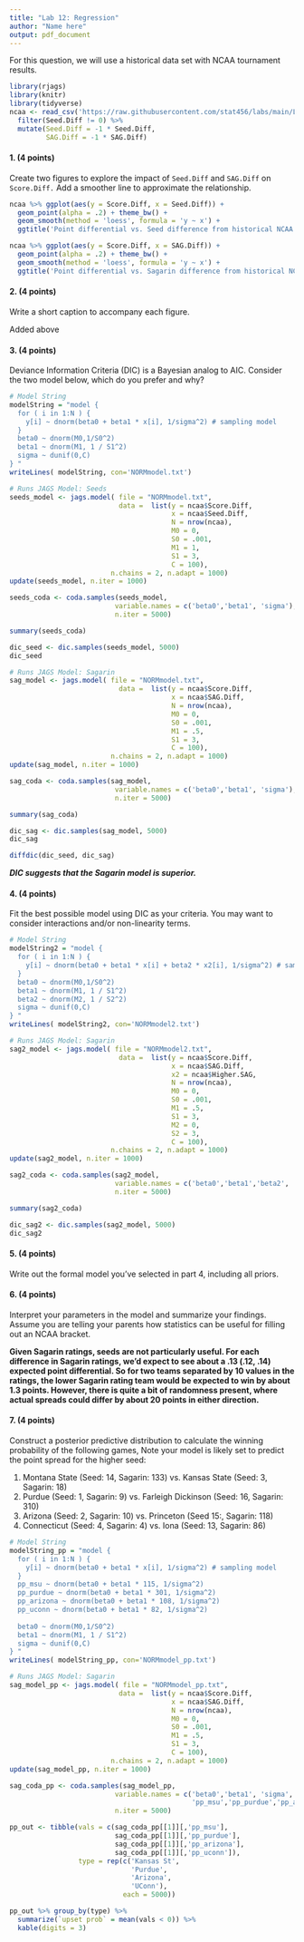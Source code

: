 ```yaml
---
title: "Lab 12: Regression"
author: "Name here"
output: pdf_document
---
```



For this question, we will use a historical data set with NCAA tournament results.

```r
library(rjags)
library(knitr)
library(tidyverse)
ncaa <- read_csv('https://raw.githubusercontent.com/stat456/labs/main/Lab12_data.csv') %>%
  filter(Seed.Diff != 0) %>%
  mutate(Seed.Diff = -1 * Seed.Diff,
         SAG.Diff = -1 * SAG.Diff)
```

#### 1. (4 points)

Create two figures to explore the impact of `Seed.Diff` and `SAG.Diff` on `Score.Diff.` Add a smoother line to approximate the relationship.

```r
ncaa %>% ggplot(aes(y = Score.Diff, x = Seed.Diff)) + 
  geom_point(alpha = .2) + theme_bw() +
  geom_smooth(method = 'loess', formula = 'y ~ x') +
  ggtitle('Point differential vs. Seed difference from historical NCAA basketball')
```

```r
ncaa %>% ggplot(aes(y = Score.Diff, x = SAG.Diff)) + 
  geom_point(alpha = .2) + theme_bw() +
  geom_smooth(method = 'loess', formula = 'y ~ x') +
  ggtitle('Point differential vs. Sagarin difference from historical NCAA basketball')

```


#### 2. (4 points)
Write a short caption to accompany each figure.

Added above

#### 3. (4 points)
Deviance Information Criteria (DIC) is a Bayesian analog to AIC. Consider the two model below, which do you prefer and why?

```r
# Model String
modelString = "model {
  for ( i in 1:N ) {
    y[i] ~ dnorm(beta0 + beta1 * x[i], 1/sigma^2) # sampling model
  }
  beta0 ~ dnorm(M0,1/S0^2)
  beta1 ~ dnorm(M1, 1 / S1^2)
  sigma ~ dunif(0,C)
} "
writeLines( modelString, con='NORMmodel.txt')
```

```r
# Runs JAGS Model: Seeds
seeds_model <- jags.model( file = "NORMmodel.txt", 
                           data =  list(y = ncaa$Score.Diff, 
                                        x = ncaa$Seed.Diff,
                                        N = nrow(ncaa), 
                                        M0 = 0, 
                                        S0 = .001,
                                        M1 = 1, 
                                        S1 = 3, 
                                        C = 100),
                         n.chains = 2, n.adapt = 1000)
update(seeds_model, n.iter = 1000)

seeds_coda <- coda.samples(seeds_model, 
                          variable.names = c('beta0','beta1', 'sigma'), 
                          n.iter = 5000)

summary(seeds_coda)

dic_seed <- dic.samples(seeds_model, 5000)
dic_seed
```

```r
# Runs JAGS Model: Sagarin
sag_model <- jags.model( file = "NORMmodel.txt", 
                           data =  list(y = ncaa$Score.Diff, 
                                        x = ncaa$SAG.Diff,
                                        N = nrow(ncaa), 
                                        M0 = 0, 
                                        S0 = .001,
                                        M1 = .5, 
                                        S1 = 3, 
                                        C = 100),
                         n.chains = 2, n.adapt = 1000)
update(sag_model, n.iter = 1000)

sag_coda <- coda.samples(sag_model, 
                          variable.names = c('beta0','beta1', 'sigma'), 
                          n.iter = 5000)

summary(sag_coda)

dic_sag <- dic.samples(sag_model, 5000)
dic_sag
```

```r
diffdic(dic_seed, dic_sag)
```

**_DIC suggests that the Sagarin model is superior._**

#### 4. (4 points)

Fit the best possible model using DIC as your criteria. You may want to consider interactions and/or non-linearity terms.

```r
# Model String
modelString2 = "model {
  for ( i in 1:N ) {
    y[i] ~ dnorm(beta0 + beta1 * x[i] + beta2 * x2[i], 1/sigma^2) # sampling model
  }
  beta0 ~ dnorm(M0,1/S0^2)
  beta1 ~ dnorm(M1, 1 / S1^2)
  beta2 ~ dnorm(M2, 1 / S2^2)
  sigma ~ dunif(0,C)
} "
writeLines( modelString2, con='NORMmodel2.txt')

# Runs JAGS Model: Sagarin
sag2_model <- jags.model( file = "NORMmodel2.txt", 
                           data =  list(y = ncaa$Score.Diff, 
                                        x = ncaa$SAG.Diff,
                                        x2 = ncaa$Higher.SAG,
                                        N = nrow(ncaa), 
                                        M0 = 0, 
                                        S0 = .001,
                                        M1 = .5, 
                                        S1 = 3,
                                        M2 = 0, 
                                        S2 = 3,
                                        C = 100),
                         n.chains = 2, n.adapt = 1000)
update(sag2_model, n.iter = 1000)

sag2_coda <- coda.samples(sag2_model, 
                          variable.names = c('beta0','beta1','beta2', 'sigma'), 
                          n.iter = 5000)

summary(sag2_coda)

dic_sag2 <- dic.samples(sag2_model, 5000)
dic_sag2
```


#### 5. (4 points)

Write out the formal model you've selected in part 4, including all priors.

\begin{eqnarray}
  pointdiff &= \beta_0 + \beta_1 * x_{sag diff} + \epsilon \;\; \epsilon \sim N(0,\sigma^2)\\
  \beta_0 &\sim N(0, .001^2) \\
  \beta_1 &\sim N(1, 3^2)\\
  \sigma &\sim Unif(0, 100)
\end{eqnarray}


#### 6. (4 points)

Interpret your parameters in the model and summarize your findings. Assume you are telling your parents how statistics can be useful for filling out an NCAA bracket.

__Given Sagarin ratings, seeds are not particularly useful. For each difference in Sagarin ratings, we'd expect to see about a .13 (.12, .14) expected point differential. So for two teams separated by 10 values in the ratings, the lower Sagarin rating team would be expected to win by about 1.3 points. However, there is quite a bit of randomness present, where actual spreads could differ by about 20 points in either direction.__

#### 7. (4 points)

Construct a posterior predictive distribution to calculate the winning probability of the following games, Note your model is likely set to predict the point spread for the higher seed:

1. Montana State (Seed: 14, Sagarin: 133) vs. Kansas State (Seed: 3, Sagarin: 18)
2. Purdue (Seed: 1, Sagarin: 9) vs. Farleigh Dickinson (Seed: 16, Sagarin: 310)
3. Arizona (Seed: 2, Sagarin: 10) vs. Princeton (Seed 15:, Sagarin: 118)
4. Connecticut (Seed: 4, Sagarin: 4) vs. Iona (Seed: 13, Sagarin: 86)

```r
# Model String
modelString_pp = "model {
  for ( i in 1:N ) {
    y[i] ~ dnorm(beta0 + beta1 * x[i], 1/sigma^2) # sampling model
  }
  pp_msu ~ dnorm(beta0 + beta1 * 115, 1/sigma^2)
  pp_purdue ~ dnorm(beta0 + beta1 * 301, 1/sigma^2)
  pp_arizona ~ dnorm(beta0 + beta1 * 108, 1/sigma^2)
  pp_uconn ~ dnorm(beta0 + beta1 * 82, 1/sigma^2)
  
  beta0 ~ dnorm(M0,1/S0^2)
  beta1 ~ dnorm(M1, 1 / S1^2)
  sigma ~ dunif(0,C)
} "
writeLines( modelString_pp, con='NORMmodel_pp.txt')
```


```r
# Runs JAGS Model: Sagarin
sag_model_pp <- jags.model( file = "NORMmodel_pp.txt", 
                           data =  list(y = ncaa$Score.Diff, 
                                        x = ncaa$SAG.Diff,
                                        N = nrow(ncaa), 
                                        M0 = 0, 
                                        S0 = .001,
                                        M1 = .5, 
                                        S1 = 3, 
                                        C = 100),
                         n.chains = 2, n.adapt = 1000)
update(sag_model_pp, n.iter = 1000)

sag_coda_pp <- coda.samples(sag_model_pp, 
                          variable.names = c('beta0','beta1', 'sigma',
                                             'pp_msu','pp_purdue','pp_arizona','pp_uconn'), 
                          n.iter = 5000)

pp_out <- tibble(vals = c(sag_coda_pp[[1]][,'pp_msu'],
                          sag_coda_pp[[1]][,'pp_purdue'],
                          sag_coda_pp[[1]][,'pp_arizona'],
                          sag_coda_pp[[1]][,'pp_uconn']),
                 type = rep(c('Kansas St', 
                              'Purdue', 
                              'Arizona',
                              'UConn'),
                            each = 5000))

pp_out %>% group_by(type) %>% 
  summarize(`upset prob` = mean(vals < 0)) %>%
  kable(digits = 3)
```

